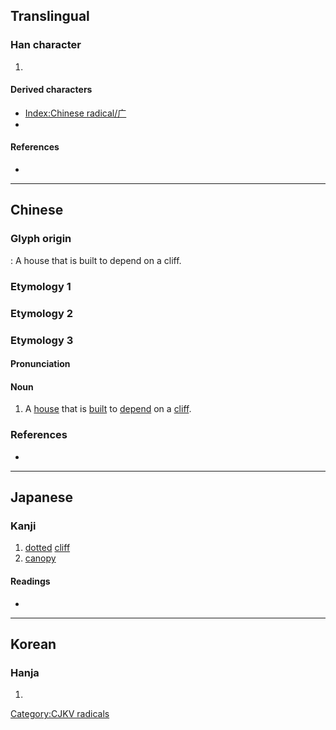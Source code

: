 {{also|廣|広|厂|疒}}
{{character info/new}}
==Translingual==
{{stroke order|type=animate}}
{{Han simplified forms|廣|広|广}}

===Han character===
{{Han char|rn=53|rad=广|as=00|sn=3|four=00200|canj=YH|ids=⿱丶厂}}

# {{mul-kangxi radical-def}}

====Derived characters====
* [[Index:Chinese radical/广]]
* {{l|mul|鹿}}

====References====
* {{Han ref|kx=0343.050|dkj=09221|dj=0652.140|hdz=20872.060|uh=5E7F|ud=24191}}

----

==Chinese==

===Glyph origin===
{{Han etym}}
{{liushu|p}}: A house that is built to depend on a cliff.

===Etymology 1===
{{zh-see|廣}}

===Etymology 2===
{{zh-see|庵|v}}

===Etymology 3===
{{zh-forms}}

====Pronunciation====
{{zh-pron
|m=yǎn
|c=jim2
|oc=y
|mc=y
|cat=n
}}

====Noun====
{{zh-noun}}

# A [[house]] that is [[built]] to [[depend]] on a [[cliff]].

===References===
* {{R:twedu|C03234}}

----

==Japanese==

===Kanji===
{{ja-kanji|grade=|rs=广00}}

# [[dotted]] [[cliff]]
# [[canopy]]

====Readings====
* {{ja-readings|on=[[こう]] (kou)|kun=[[ひろ]] (hiro)}}

----

==Korean==

===Hanja===
{{ko-hanja|hangeul=엄|rv=eom|mr=ŏm}}

# {{defn|lang=ko|sort=广00}}

[[Category:CJKV radicals]]